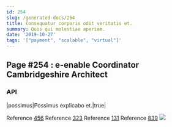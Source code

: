 ```yaml
---
id: 254
slug: /generated-docs/254
title: Consequatur corporis odit veritatis et.
summary: Quos qui molestiae aperiam.
date: '2019-10-27'
tags: '["payment", "scalable", "virtual"]'
---
```

## Page #254 : e-enable Coordinator Cambridgeshire Architect

### API

|possimus|Possimus explicabo et.|true|

Reference [456](/generated-docs/456)
Reference [323](/generated-docs/323)
Reference [131](/generated-docs/131)
Reference [839](/generated-docs/839)
![](/assets/cats-5.jpg)


